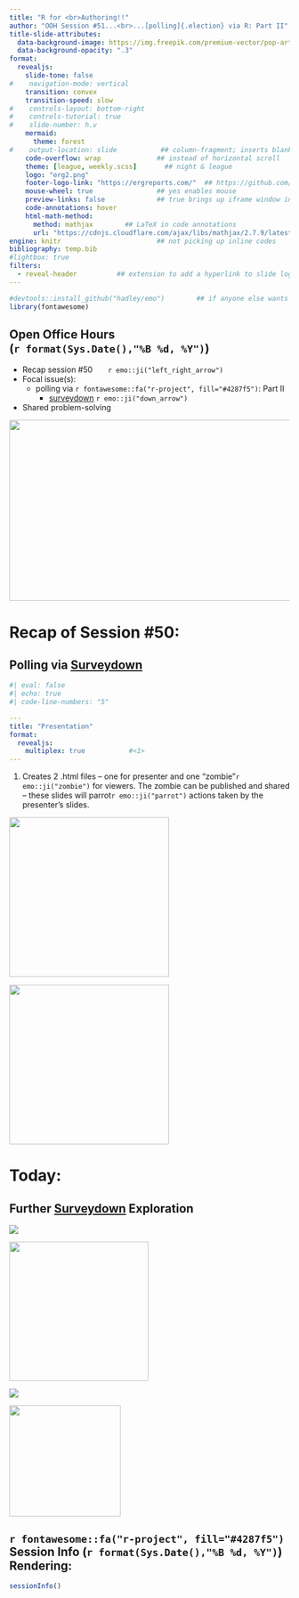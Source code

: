 ```yaml
---
title: "R for <br>Authoring!!" 
author: "OOH Session #51...<br>...[polling]{.election} via R: Part II" 
title-slide-attributes: 
  data-background-image: https://img.freepik.com/premium-vector/pop-art-surprised-lady_81894-2801.jpg?w=740
  data-background-opacity: ".3"
format:
  revealjs:
    slide-tone: false
#    navigation-mode: vertical
    transition: convex
    transition-speed: slow
#    controls-layout: bottom-right
#    controls-tutorial: true
#    slide-number: h.v
    mermaid:
      theme: forest
#    output-location: slide           ## column-fragment; inserts blank 2nd slide
    code-overflow: wrap              ## instead of horizontal scroll
    theme: [league, weekly.scss]       ## night & league
    logo: "erg2.png"
    footer-logo-link: "https://ergreports.com/"  ## https://github.com/shafayetShafee/reveal-header#readme
    mouse-wheel: true                ## yes enables mouse
    preview-links: false             ## true brings up iframe window instead of "site"
    code-annotations: hover 
    html-math-method: 
      method: mathjax        ## LaTeX in code annotations
      url: "https://cdnjs.cloudflare.com/ajax/libs/mathjax/2.7.9/latest.js?config=TeX-MML-AM_CHTML"
engine: knitr                        ## not picking up inline codes
bibliography: temp.bib
#lightbox: true
filters: 
  - reveal-header          ## extension to add a hyperlink to slide logo
---
```


```r
#devtools::install_github("hadley/emo")        ## if anyone else wants to render
library(fontawesome)
```

## Open Office Hours <br>(`r format(Sys.Date(),"%B %d, %Y")`)

::: {layout="[80,20]"}
::: first-column
-   Recap session #50&nbsp;&nbsp;&nbsp;&nbsp;&nbsp;&nbsp;&nbsp;`r emo::ji("left_right_arrow")`
-   Focal issue(s):
    - [polling]{.election} via `r fontawesome::fa("r-project", fill="#4287f5")`: Part II
      + [surveydown](https://surveydown.org/) `r emo::ji("down_arrow")`
-   Shared problem-solving
:::

::: second-column
:::

:::

![](img/title50.JPG){.absolute top="170" right="-120" width="600" height="325"}

# Recap of Session #50: 

## [Polling]{.election} via [Surveydown](https://surveydown.org/)

```yaml
#| eval: false
#| echo: true
#| code-line-numbers: "5"

---
title: "Presentation"
format:
  revealjs:
    multiplex: true           #<1>
---
```
1. Creates 2 .html files -- one for presenter and one "zombie"`r emo::ji("zombie")` for viewers. The zombie can be published and shared -- these slides will parrot`r emo::ji("parrot")` actions taken by the presenter's slides.

![](https://i.giphy.com/media/v1.Y2lkPTc5MGI3NjExdzd6anVxemVpeXc3OHhsMHgwaXAwNHl2MG55bW1meDM5ZDZiaXAxZCZlcD12MV9pbnRlcm5hbF9naWZfYnlfaWQmY3Q9Zw/LRzK37z3km2v6/giphy.gif){.absolute right="0" height="287"}

![](https://i.giphy.com/media/v1.Y2lkPTc5MGI3NjExcDZlbXY0dWczdGl6aHk3OXpnZnVxazhkdmxleHJ4eXpwMzBvbDNsNCZlcD12MV9pbnRlcm5hbF9naWZfYnlfaWQmY3Q9Zw/cmMtxnhPB6eSHMln1w/giphy.gif){.absolute left="0" height="287"}

# Today: 

## Further [Surveydown](https://surveydown.org/) Exploration

![](https://i.giphy.com/media/v1.Y2lkPTc5MGI3NjExdjVsdzZvN3B6MWJzbXplcjc0MGg5MG50ZGVhMjkyb2l1bWo5MTI3cSZlcD12MV9pbnRlcm5hbF9naWZfYnlfaWQmY3Q9Zw/LwzJu1FeQaERgwo110/giphy.gif){.absolute right="0"}

![](https://surveydown.org/images/logo.png){.absolute bottom="40" left="-20" height="250"}

![](https://pngimg.com/d/bush_PNG7202.png){.absolute left="45" top="150"}

![](https://www.onlygfx.com/wp-content/uploads/2021/12/magnifying-glass-clipart.png){.absolute height="200" right="280" bottom="165"}

## `r fontawesome::fa("r-project", fill="#4287f5")` Session Info (`r format(Sys.Date(),"%B %d, %Y")`) Rendering:

```r
sessionInfo()
```


